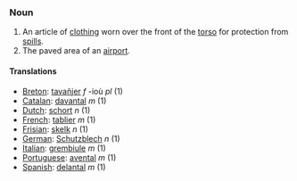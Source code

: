 ===Noun===

# An article of [[clothing]] worn over the front of the [[torso]] for protection from [[spill]]s.
# The paved area of an [[airport]].

====Translations====
*[[Breton]]: [[tavañjer]] ''f'' -ioù ''pl'' (1)
*[[Catalan]]: [[davantal]] ''m'' (1)
*[[Dutch]]: [[schort]] ''n'' (1)
*[[French]]: [[tablier]] ''m'' (1)
*[[Frisian]]: [[skelk]] ''n'' (1)
*[[German]]: [[Schutzblech]] ''n'' (1)
*[[Italian]]: [[grembiule]] ''m'' (1)
*[[Portuguese]]: [[avental]] ''m'' (1)
*[[Spanish]]: [[delantal]] ''m'' (1)